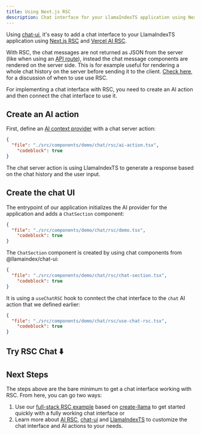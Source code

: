 ```yaml
---
title: Using Next.js RSC
description: Chat interface for your LlamaIndexTS application using Next.js RSC
---
```


Using [chat-ui](https://github.com/run-llama/chat-ui), it's easy to add a chat interface to your LlamaIndexTS application using [Next.js RSC](https://nextjs.org/docs/app/building-your-application/rendering/server-components) and [Vercel AI RSC](https://sdk.vercel.ai/docs/ai-sdk-rsc/overview).

With RSC, the chat messages are not returned as JSON from the server (like when using an [API route](/docs/llamaindex/modules/chat/chat)), instead the chat message components are rendered on the server side.
This is for example useful for rendering a whole chat history on the server before sending it to the client. [Check here](https://sdk.vercel.ai/docs/getting-started/navigating-the-library#when-to-use-ai-sdk-rsc), for a discussion of when to use use RSC.

For implementing a chat interface with RSC, you need to create an AI action and then connect the chat interface to use it.

## Create an AI action

First, define an [AI context provider](https://sdk.vercel.ai/examples/rsc/state-management/ai-ui-states) with a chat server action:

```json doc-gen:file
{
  "file": "./src/components/demo/chat/rsc/ai-action.tsx",
	"codeblock": true
}
```

The chat server action is using LlamaIndexTS to generate a response based on the chat history and the user input.

## Create the chat UI

The entrypoint of our application initializes the AI provider for the application and adds a `ChatSection` component:

```json doc-gen:file
{
  "file": "./src/components/demo/chat/rsc/demo.tsx",
	"codeblock": true
}
```

The `ChatSection` component is created by using chat components from @llamaindex/chat-ui:

```json doc-gen:file
{
  "file": "./src/components/demo/chat/rsc/chat-section.tsx",
	"codeblock": true
}
```

It is using a `useChatRSC` hook to conntect the chat interface to the `chat` AI action that we defined earlier:

```json doc-gen:file
{
  "file": "./src/components/demo/chat/rsc/use-chat-rsc.tsx",
	"codeblock": true
}
```

## Try RSC Chat ⬇️

<ChatDemoRSC />

## Next Steps

The steps above are the bare minimum to get a chat interface working with RSC. From here, you can go two ways:

1. Use our [full-stack RSC example](https://github.com/run-llama/nextjs-rsc) based on [create-llama](https://github.com/run-llama/create-llama) to get started quickly with a fully working chat interface or
2. Learn more about [AI RSC](https://sdk.vercel.ai/examples/rsc), [chat-ui](https://github.com/run-llama/chat-ui) and [LlamaIndexTS](https://github.com/run-llama/llamaindex-ts) to customize the chat interface and AI actions to your needs.

